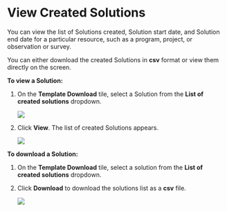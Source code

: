# View Created Solutions

You can view the list of Solutions created, Solution start date, and Solution end date for a particular resource, such as a program, project, or observation or survey.

You can either download the created Solutions in **csv** format or view them directly on the screen.

**To view a Solution:**

1. On the **Template Download** tile, select a Solution from the **List of created solutions** dropdown.

    ![](media/templatedownload.png)


2. Click **View**. The list of created Solutions appears.

    ![](media/viewsolutions.png)



**To download a Solution:**

1. On the **Template Download** tile, select a solution from the **List of created solutions** dropdown.

2.  Click **Download** to download the solutions list as a **csv** file.

    ![](media/solutiondownloadcsvformat.png)


